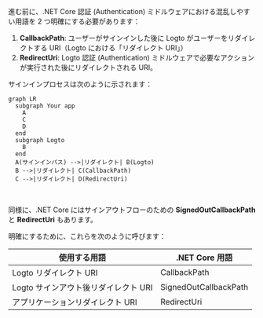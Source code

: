 
進む前に、.NET Core 認証 (Authentication) ミドルウェアにおける混乱しやすい用語を 2 つ明確にする必要があります：

1. **CallbackPath**: ユーザーがサインインした後に Logto がユーザーをリダイレクトする URI（Logto における「リダイレクト URI」）
2. **RedirectUri**: Logto 認証 (Authentication) ミドルウェアで必要なアクションが実行された後にリダイレクトされる URI。

サインインプロセスは次のように示されます：

```mermaid
graph LR
  subgraph Your app
    A
    C
    D
  end
  subgraph Logto
    B
  end
  A(サインインパス) -->|リダイレクト| B(Logto)
  B -->|リダイレクト| C(CallbackPath)
  C -->|リダイレクト| D(RedirectUri)
```

<br />

同様に、.NET Core にはサインアウトフローのための **SignedOutCallbackPath** と **RedirectUri** もあります。

明確にするために、これらを次のように呼びます：

| 使用する用語                         | .NET Core 用語        |
| ------------------------------------ | --------------------- |
| Logto リダイレクト URI               | CallbackPath          |
| Logto サインアウト後リダイレクト URI | SignedOutCallbackPath |
| アプリケーションリダイレクト URI     | RedirectUri           |

<RegardingRedirectBasedSignIn />
